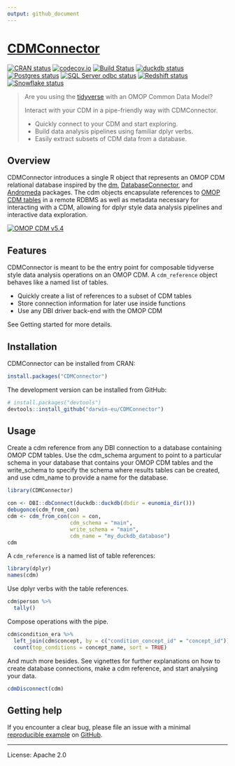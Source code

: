 ```yaml
---
output: github_document
---
```


<!-- README.md is generated from README.Rmd. Please edit that file -->

# [CDMConnector](https://darwin-eu.github.io/CDMConnector/)

<!-- badges: start -->
[![CRAN status](https://www.r-pkg.org/badges/version/CDMConnector)](https://CRAN.R-project.org/package=CDMConnector)
[![codecov.io](https://codecov.io/gh/darwin-eu/CDMConnector/coverage.svg?branch=main)](https://app.codecov.io/gh/darwin-eu/CDMConnector?branch=main)
[![Build Status](https://github.com/darwin-eu/CDMConnector/workflows/R-CMD-check/badge.svg)](https://github.com/darwin-eu/CDMConnector/actions?query=workflow%3AR-CMD-check)
[![duckdb status](https://github.com/darwin-eu/CDMConnector/workflows/duckdb-test/badge.svg)](https://github.com/darwin-eu/CDMConnector/actions?query=workflow%3Aduckdb-test)
[![Postgres status](https://github.com/darwin-eu/CDMConnector/workflows/postgres-test/badge.svg)](https://github.com/darwin-eu/CDMConnector/actions?query=workflow%3Apostgres-test)
[![SQL Server odbc status](https://github.com/darwin-eu/CDMConnector/workflows/sqlserver-odbc-test/badge.svg)](https://github.com/darwin-eu/CDMConnector/actions?query=workflow%3Asqlserver-odbc-test)
[![Redshift status](https://github.com/darwin-eu/CDMConnector/workflows/redshift-test/badge.svg)](https://github.com/darwin-eu/CDMConnector/actions?query=workflow%3Aredshift-test)
[![Snowflake status](https://github.com/darwin-eu/CDMConnector/workflows/snowflake-odbc-test/badge.svg)](https://github.com/darwin-eu/CDMConnector/actions?query=workflow%3Asnowflake-odbc-test)
<!-- badges: end -->


> Are you using the [tidyverse](https://www.tidyverse.org/) with an OMOP Common Data Model? 
>
> Interact with your CDM in a pipe-friendly way with CDMConnector.
>
> - Quickly connect to your CDM and start exploring.
> - Build data analysis pipelines using familiar dplyr verbs.
> - Easily extract subsets of CDM data from a database.


## Overview

CDMConnector introduces a single R object that represents an OMOP CDM relational database inspired by the [dm](https://dm.cynkra.com/), [DatabaseConnector](http://ohdsi.github.io/DatabaseConnector/), and [Andromeda](https://ohdsi.github.io/Andromeda/) packages. The cdm objects encapsulate references to [OMOP CDM tables](https://ohdsi.github.io/CommonDataModel/) in a remote RDBMS as well as metadata necessary for interacting with a CDM, allowing for dplyr style data analysis pipelines and interactive data exploration.


[![OMOP CDM v5.4](https://ohdsi.github.io/CommonDataModel/images/cdm54.png)](https://ohdsi.github.io/CommonDataModel/)

## Features

CDMConnector is meant to be the entry point for composable tidyverse style data analysis operations on an OMOP CDM. 
A `cdm_reference` object behaves like a named list of tables.

- Quickly create a list of references to a subset of CDM tables
- Store connection information for later use inside functions
- Use any DBI driver back-end with the OMOP CDM

See Getting started for more details.


## Installation

CDMConnector can be installed from CRAN:

```r
install.packages("CDMConnector")
```

The development version can be installed from GitHub:

```r
# install.packages("devtools")
devtools::install_github("darwin-eu/CDMConnector")
```

## Usage

Create a cdm reference from any DBI connection to a database containing OMOP CDM tables. Use the cdm_schema argument to point to a particular schema in your database that contains your OMOP CDM tables and the write_schema to specify the schema where results tables can be created, and use cdm_name to provide a name for the database.

```r
library(CDMConnector)

con <- DBI::dbConnect(duckdb::duckdb(dbdir = eunomia_dir()))
debugonce(cdm_from_con)
cdm <- cdm_from_con(con = con, 
                    cdm_schema = "main", 
                    write_schema = "main", 
                    cdm_name = "my_duckdb_database")
cdm
```

A `cdm_reference` is a named list of table references:

```r
library(dplyr)
names(cdm)
```

Use dplyr verbs with the table references.

```r
cdm$person %>% 
  tally()
```

Compose operations with the pipe.

```r
cdm$condition_era %>%
  left_join(cdm$concept, by = c("condition_concept_id" = "concept_id")) %>% 
  count(top_conditions = concept_name, sort = TRUE)
```

And much more besides. See vignettes for further explanations on how to create database connections, make a cdm reference, and start analysing your data.

```r
cdmDisconnect(cdm)
```

## Getting help

If you encounter a clear bug, please file an issue with a minimal [reproducible example](https://reprex.tidyverse.org/) on [GitHub](https://github.com/darwin-eu/CDMConnector/issues).


---

License: Apache 2.0


